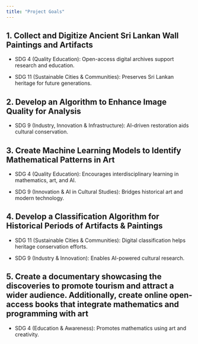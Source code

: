 ```yaml
---
title: "Project Goals"
---
```



## 1. Collect and Digitize Ancient Sri Lankan Wall Paintings and Artifacts


- SDG 4 (Quality Education): Open-access digital archives support research and education.

- SDG 11 (Sustainable Cities & Communities): Preserves Sri Lankan heritage for future generations.
 
## 2.  Develop an Algorithm to Enhance Image Quality for Analysis

- SDG 9 (Industry, Innovation & Infrastructure): AI-driven restoration aids cultural conservation.

## 3. Create Machine Learning Models to Identify Mathematical Patterns in Art

- SDG 4 (Quality Education): Encourages interdisciplinary learning in mathematics, art, and AI.

- SDG 9 (Innovation & AI in Cultural Studies): Bridges historical art and modern technology.

## 4. Develop a Classification Algorithm for Historical Periods of Artifacts & Paintings

- SDG 11 (Sustainable Cities & Communities): Digital classification helps heritage conservation efforts.

- SDG 9 (Industry & Innovation): Enables AI-powered cultural research.

## 5. Create a documentary showcasing the discoveries to promote tourism and attract a wider audience. Additionally, create online open-access books that integrate mathematics and programming with art

 - SDG 4 (Education & Awareness): Promotes mathematics using art and creativity.